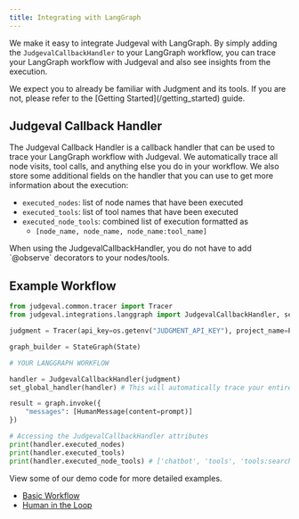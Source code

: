 ```yaml
---
title: Integrating with LangGraph
---
```

We make it easy to integrate Judgeval with LangGraph. 
By simply adding the `JudgevalCallbackHandler` to your LangGraph workflow, you can trace your LangGraph workflow with Judgeval and also see insights from the execution.

<Note>
We expect you to already be familiar with Judgment and its tools. If you are not, please refer to the [Getting Started](/getting_started) guide.
</Note>

## Judgeval Callback Handler

The Judgeval Callback Handler is a callback handler that can be used to trace your LangGraph workflow with Judgeval. We automatically trace all node visits, tool calls, and anything else you do in your workflow. We also store some additional fields on the handler that you can use to get more information about the execution:

- `executed_nodes`: list of node names that have been executed
- `executed_tools`: list of tool names that have been executed
- `executed_node_tools`: combined list of execution formatted as 
    - `[node_name, node_name, node_name:tool_name]` 

<Note>
When using the JudgevalCallbackHandler, you do not have to add `@observe` decorators to your nodes/tools.
</Note>

## Example Workflow

```python
from judgeval.common.tracer import Tracer
from judgeval.integrations.langgraph import JudgevalCallbackHandler, set_global_handler

judgment = Tracer(api_key=os.getenv("JUDGMENT_API_KEY"), project_name=PROJECT_NAME)

graph_builder = StateGraph(State)

# YOUR LANGGRAPH WORKFLOW

handler = JudgevalCallbackHandler(judgment)
set_global_handler(handler) # This will automatically trace your entire workflow

result = graph.invoke({
    "messages": [HumanMessage(content=prompt)]
})

# Accessing the JudgevalCallbackHandler attributes
print(handler.executed_nodes)
print(handler.executed_tools)
print(handler.executed_node_tools) # ['chatbot', 'tools', 'tools:search_tool']
```


View some of our demo code for more detailed examples.

- [Basic Workflow](https://github.com/JudgmentLabs/judgment-cookbook/blob/main/integrations/langgraph/basic.py)
- [Human in the Loop](https://github.com/JudgmentLabs/judgment-cookbook/blob/main/integrations/langgraph/human_in_the_loop/human_in_the_loop.py)
